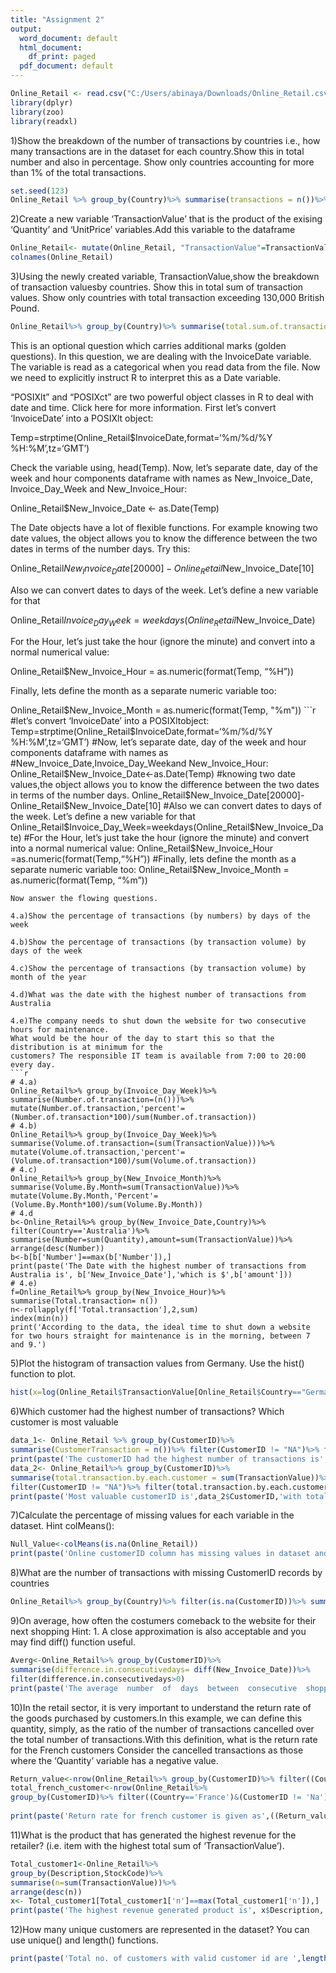 ---
title: "Assignment 2"
output:
  word_document: default
  html_document:
    df_print: paged
  pdf_document: default
---
```{r}
Online_Retail <- read.csv("C:/Users/abinaya/Downloads/Online_Retail.csv")
library(dplyr)
library(zoo)
library(readxl)
```
1)Show the breakdown of the number of transactions by countries i.e., how many transactions are
in the dataset for each country.Show this
in total number and also in percentage. Show only countries accounting for more than 1% of the
total transactions.
```{r}
set.seed(123)
Online_Retail %>% group_by(Country)%>% summarise(transactions = n())%>% mutate(percentage= (transactions/541909)*100)%>% arrange(desc(transactions))%>% filter(data <- percentage > 1)
```
2)Create a new variable ‘TransactionValue’ that is the product of the exising ‘Quantity’ and ‘UnitPrice’ variables.Add this variable to the dataframe
```{r}
Online_Retail<- mutate(Online_Retail, "TransactionValue"=TransactionValue<- Online_Retail$Quantity * Online_Retail$UnitPrice)
colnames(Online_Retail)
```
3)Using the newly created variable, TransactionValue,show the breakdown of transaction valuesby countries.
Show this in total sum of transaction values. 
Show only countries with total transaction exceeding 130,000 British Pound.
```{r}
Online_Retail%>% group_by(Country)%>% summarise(total.sum.of.transaction.values = sum(TransactionValue))%>% arrange(desc(total.sum.of.transaction.values))%>% filter(total.sum.of.transaction.values>130000)
```
This is an optional question which carries additional marks (golden questions). In this question,
we are dealing with the InvoiceDate variable. The variable is read as a categorical when you read
data from the file. Now we need to explicitly instruct R to interpret this as a Date variable.

"POSIXlt" and "POSIXct" are two powerful object classes in R to deal with date and time. Click here
for more information. First let’s convert ‘InvoiceDate’ into a POSIXlt object:

Temp=strptime(Online_Retail$InvoiceDate,format='%m/%d/%Y %H:%M',tz='GMT')

Check the variable using, head(Temp). Now, let’s separate date, day of the week and hour
components dataframe with names as New_Invoice_Date, Invoice_Day_Week and
New_Invoice_Hour:

Online_Retail$New_Invoice_Date <- as.Date(Temp)

The Date objects have a lot of flexible functions. For example knowing two date values, the object
allows you to know the difference between the two dates in terms of the number days. Try this:

Online_Retail$New_Invoice_Date[20000]- Online_Retail$New_Invoice_Date[10]

Also we can convert dates to days of the week. Let’s define a new variable for that

Online_Retail$Invoice_Day_Week= weekdays(Online_Retail$New_Invoice_Date)

For the Hour, let’s just take the hour (ignore the minute) and convert into a normal numerical
value:

Online_Retail$New_Invoice_Hour = as.numeric(format(Temp, "%H"))

Finally, lets define the month as a separate numeric variable too:

Online_Retail$New_Invoice_Month = as.numeric(format(Temp, "%m"))
```{r}
#let’s convert ‘InvoiceDate’ into a POSIXltobject:
Temp=strptime(Online_Retail$InvoiceDate,format='%m/%d/%Y %H:%M',tz='GMT')
#Now, let’s separate date,  day  of  the  week  and  hour components dataframe with names as 
#New_Invoice_Date,Invoice_Day_Weekand New_Invoice_Hour:
Online_Retail$New_Invoice_Date<-as.Date(Temp)
#knowing two date values,the object allows you to know the difference between the two dates in terms of the number days. 
Online_Retail$New_Invoice_Date[20000]-Online_Retail$New_Invoice_Date[10]
#Also we can convert dates to days of the week. Let’s define a new variable for that
Online_Retail$Invoice_Day_Week=weekdays(Online_Retail$New_Invoice_Date)
#For the Hour, let’s just take the hour (ignore the minute)  and  convert  into  a  normal  numerical value:
Online_Retail$New_Invoice_Hour =as.numeric(format(Temp,"%H"))
#Finally, lets define the month as a separate numeric variable too:
Online_Retail$New_Invoice_Month = as.numeric(format(Temp, "%m"))
```
Now answer the flowing questions.

4.a)Show the percentage of transactions (by numbers) by days of the week

4.b)Show the percentage of transactions (by transaction volume) by days of the week

4.c)Show the percentage of transactions (by transaction volume) by month of the year

4.d)What was the date with the highest number of transactions from Australia

4.e)The company needs to shut down the website for two consecutive hours for maintenance.
What would be the hour of the day to start this so that the distribution is at minimum for the
customers? The responsible IT team is available from 7:00 to 20:00 every day.
```{r}
# 4.a)
Online_Retail%>% group_by(Invoice_Day_Week)%>% summarise(Number.of.transaction=(n()))%>% mutate(Number.of.transaction,'percent'=(Number.of.transaction*100)/sum(Number.of.transaction))
# 4.b)
Online_Retail%>% group_by(Invoice_Day_Week)%>% summarise(Volume.of.transaction=(sum(TransactionValue)))%>% mutate(Volume.of.transaction,'percent'=(Volume.of.transaction*100)/sum(Volume.of.transaction))
# 4.c)
Online_Retail%>% group_by(New_Invoice_Month)%>%
summarise(Volume.By.Month=sum(TransactionValue))%>% mutate(Volume.By.Month,'Percent'=(Volume.By.Month*100)/sum(Volume.By.Month))
# 4.d
b<-Online_Retail%>% group_by(New_Invoice_Date,Country)%>%
filter(Country=='Australia')%>% summarise(Number=sum(Quantity),amount=sum(TransactionValue))%>% arrange(desc(Number))
b<-b[b['Number']==max(b['Number']),] 
print(paste('The Date with the highest number of transactions from Australia is', b['New_Invoice_Date'],'which is $',b['amount']))
# 4.e)
f=Online_Retail%>% group_by(New_Invoice_Hour)%>% summarise(Total.transaction= n())
n<-rollapply(f['Total.transaction'],2,sum)
index(min(n))
print('According to the data, the ideal time to shut down a website for two hours straight for maintenance is in the morning, between 7 and 9.')
```
5)Plot the histogram of transaction values from Germany. Use the hist() function to plot.
```{r}
hist(x=log(Online_Retail$TransactionValue[Online_Retail$Country=="Germany"]),xlab = "LOG TransactionValue",col = 'magenta' ,main = 'Germany Transaction',ylab = 'Log Frequency')
```

6)Which customer had the highest number of transactions? Which customer is most valuable

```{r}
data_1<- Online_Retail %>% group_by(CustomerID)%>%
summarise(CustomerTransaction = n())%>% filter(CustomerID != "NA")%>% filter(CustomerTransaction ==max(CustomerTransaction) )
print(paste('The customerID had the highest number of transactions is',data_1$CustomerID,'with max transaction of ',data_1$CustomerTransaction))
data_2<- Online_Retail%>% group_by(CustomerID)%>%
summarise(total.transaction.by.each.customer = sum(TransactionValue))%>% arrange(desc(total.transaction.by.each.customer))%>%
filter(CustomerID != "NA")%>% filter(total.transaction.by.each.customer ==max(total.transaction.by.each.customer) )
print(paste('Most valuable customerID is',data_2$CustomerID,'with total transaction Amount $',data_2$total.transaction.by.each.customer))
```
7)Calculate the percentage of missing values for each variable in the dataset.
Hint colMeans():
```{r}
Null_Value<-colMeans(is.na(Online_Retail))
print(paste('Online customerID column has missing values in dataset and  i.e.',Null_Value['CustomerID']*100,'% of whole data'))
```
8)What are the number of transactions with missing CustomerID records by countries
```{r}
Online_Retail%>% group_by(Country)%>% filter(is.na(CustomerID))%>% summarise(No.of.missing.CustomerID=n())
```
9)On average, how often the costumers comeback to the website for their next shopping
Hint: 1. A close approximation is also acceptable and you may find diff() function useful.
```{r}
Averg<-Online_Retail%>% group_by(CustomerID)%>%
summarise(difference.in.consecutivedays= diff(New_Invoice_Date))%>%
filter(difference.in.consecutivedays>0)
print(paste('The average  number  of  days  between  consecutive  shopping is',mean(Averg$difference.in.consecutivedays)))
```
10)In the retail sector, it is very important to understand the return rate of the goods purchased by
customers.In this example, we can define this quantity, simply, as the ratio of the number of transactions cancelled over the total number of transactions.With this definition, what is the return rate for the French customers
Consider the cancelled transactions as those where the ‘Quantity’ variable has a negative value.

```{r}
Return_value<-nrow(Online_Retail%>% group_by(CustomerID)%>% filter((Country=='France')&(TransactionValue<0)&(CustomerID != 'Na')))
total_french_customer<-nrow(Online_Retail%>%
group_by(CustomerID)%>% filter((Country=='France')&(CustomerID != 'Na')))
  
print(paste('Return rate for french customer is given as',((Return_value)/(total_french_customer))*100,'percent'))
```
11)What is the product that has generated the highest revenue for the retailer? (i.e. item with the
highest total sum of ‘TransactionValue’).
```{r}
Total_customer1<-Online_Retail%>%
group_by(Description,StockCode)%>%
summarise(n=sum(TransactionValue))%>%
arrange(desc(n))
x<- Total_customer1[Total_customer1['n']==max(Total_customer1['n']),]
print(paste('The highest revenue generated product is', x$Description,'with stock code',x$StockCode))
```
12)How many unique customers are represented in the dataset? You can use unique() and length()
functions.
```{r}
print(paste('Total no. of customers with valid customer id are ',length(unique(Online_Retail$CustomerID))-1,'. This does not include null CustomerID'))
```








